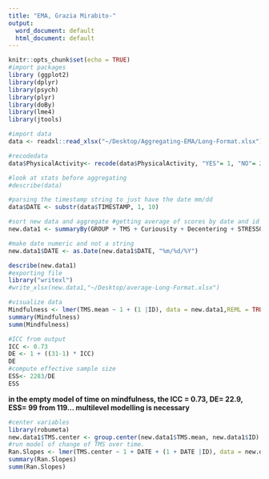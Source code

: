 ```yaml
---
title: "EMA, Grazia Mirabito-"
output:
  word_document: default
  html_document: default
---
```


```r
knitr::opts_chunk$set(echo = TRUE)
#import packages
library (ggplot2)
library(dplyr)
library(psych)
library(plyr)
library(doBy)
library(lme4)
library(jtools)

#import data
data <- readxl::read_xlsx("~/Desktop/Aggregating-EMA/Long-Format.xlsx")

#recodedata
data$PhysicalActivity<- recode(data$PhysicalActivity, "YES"= 1, "NO"= 2)

#look at stats before aggregating
#describe(data)

#parsing the timestamp string to just have the date mm/dd
data$DATE <- substr(data$TIMESTAMP, 1, 10)

#sort new data and aggregate #getting average of scores by date and id 
new.data1 <- summaryBy(GROUP + TMS + Curiousity + Decentering + STRESSOR + PROMIS + PWB + Rumination + SLEEP + PhysicalActivity + FORMAL + INFORMAL ~ DATE + ID, data=data, FUN=mean, na.rm=T)

#make date numeric and not a string
new.data1$DATE <- as.Date(new.data1$DATE, "%m/%d/%Y")

describe(new.data1)
#exporting file
library("writexl")
#write_xlsx(new.data1,"~/Desktop/average-Long-Format.xlsx")
```
```r
#visualize data
Mindfulness <- lmer(TMS.mean ~ 1 + (1 |ID), data = new.data1,REML = TRUE)
summary(Mindfulness)
summ(Mindfulness)

#ICC from output 
ICC <- 0.73
DE <- 1 + ((31-1) * ICC)
DE
#compute effective sample size
ESS<- 2283/DE
ESS
```
**in the empty model of time on mindfulness, the ICC = 0.73, DE= 22.9, ESS= 99 from 119... multilevel modelling is necessary** 

```r
#center variables 
library(robumeta)
new.data1$TMS.center <- group.center(new.data1$TMS.mean, new.data1$ID) 
#run model of change of TMS over time. 
Ran.Slopes <- lmer(TMS.center ~ 1 + DATE + (1 + DATE |ID), data = new.data1,REML = TRUE)
summary(Ran.Slopes)
summ(Ran.Slopes)


```








